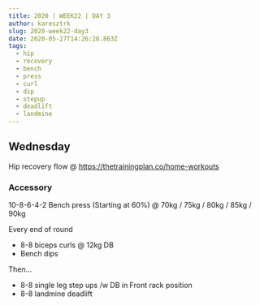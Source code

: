 ```yaml
---
title: 2020 | WEEK22 | DAY 3
author: karesztrk
slug: 2020-week22-day3
date: 2020-05-27T14:26:28.863Z
tags:
  - hip
  - recovery
  - bench
  - press
  - curl
  - dip
  - stepup
  - deadlift
  - landmine
---
```


## Wednesday

Hip recovery flow @ <https://thetrainingplan.co/home-workouts>

### Accessory

10-8-6-4-2 Bench press (Starting at 60%) @ 70kg / 75kg / 80kg / 85kg / 90kg

Every end of round

- 8-8 biceps curls @ 12kg DB
- Bench dips

Then...

- 8-8 single leg step ups /w DB in Front rack position
- 8-8 landmine deadlift

